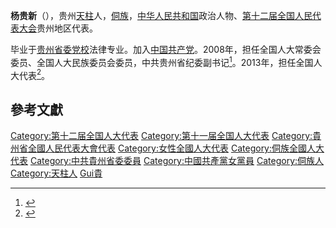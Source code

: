 '''杨贵新'''（{{bd|1952年||}}），贵州[[天柱|天柱]]人，[[侗族|侗族]]，[[中华人民共和国|中华人民共和国]]政治人物、[[第十二届全国人民代表大会|第十二届全国人民代表大会]]贵州地区代表。

毕业于[[贵州省委党校|贵州省委党校]]法律专业。加入[[中国共产党|中国共产党]]。2008年，担任全国人大常委会委员、全国人大民族委员会委员，中共贵州省纪委副书记<ref>{{cite news|title=全国人大代表信息-杨贵新|url= http://210.82.31.1:8084/delegate/viewDelegate.action?dbid=112287|accessdate=2013-04-05|newspaper=全国人大网|archive-url=https://web.archive.org/web/20130312154048/http://www.npc.gov.cn/delegate/viewDelegate.action?dbid=112287|archive-date=2013-03-12|dead-url=yes}}</ref>。2013年，担任全国人大代表<ref>{{cite news|title=全国人大代表信息-杨贵新|url= http://210.82.31.1:8084/delegate/viewDelegate.action?dbid=122268|accessdate=2013-04-05|newspaper=全国人大网|archive-url=https://web.archive.org/web/20140523230455/http://www.npc.gov.cn/delegate/viewDelegate.action?dbid=122268|archive-date=2014-05-23|dead-url=yes}}</ref>。

==參考文獻==
{{reflist}}
{{中国政治人物小作品}}
{{DEFAULTSORT:Yang楊}}
[[Category:第十二届全国人大代表|Category:第十二届全国人大代表]]
[[Category:第十一届全国人大代表|Category:第十一届全国人大代表]]
[[Category:貴州省全國人民代表大會代表|Category:貴州省全國人民代表大會代表]]
[[Category:女性全國人大代表|Category:女性全國人大代表]]
[[Category:侗族全國人大代表|Category:侗族全國人大代表]]
[[Category:中共貴州省委委員|Category:中共貴州省委委員]]
[[Category:中國共產黨女黨員|Category:中國共產黨女黨員]]
[[Category:侗族人|Category:侗族人]]
[[Category:天柱人|Category:天柱人]]
[[Category:楊姓|Gui貴]]